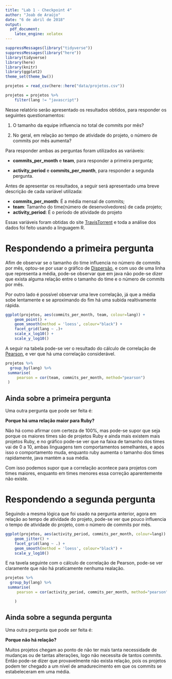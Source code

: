 ```yaml
---
title: "Lab 1 - Checkpoint 4"
author: "Joab de Araújo"
date: "6 de abril de 2018"
output: 
  pdf_document: 
    latex_engine: xelatex
---
```


```r
suppressMessages(library("tidyverse"))
suppressMessages(library("here"))
library(tidyverse)
library(here)
library(knitr)
library(ggplot2)
theme_set(theme_bw())


```



```r
projetos = read_csv(here::here("data/projetos.csv"))
```



```r
projetos = projetos %>% 
    filter(lang != "javascript")
```

Nesse relatório serão apresentado os resultados obtidos, para responder os seguintes questionamentos:

1. O tamanho da equipe influencia no total de commits por mês?

2. No geral, em relação ao tempo de atividade do projeto, o número de commits por mês aumenta? 

Para responder ambas as perguntas foram utilizados as variáveis:

* **commits_per_month** e **team**, para responder a primeira pergunta;

* **activity_period** e **commits_per_month**, para responder a segunda pergunta.

Antes de apresentar os resultados, a seguir será apresentado uma breve descrição de cada variável utilizada:

* **commits_per_month**: É a média mensal de commits;
* **team**: Tamanho do time(número de desenvolvedores) de cada projeto;
* **activity_period**: É o período de atividade do projeto

Essas variáveis foram obtidas do site [TravisTorrent](https://travistorrent.testroots.org/ "Site TravisTorrent") e toda a análise dos dados foi feito usando a linguagem R.

# Respondendo a primeira pergunta

Afim de observar se o tamanho do time influencia no número de commits por mês, optou-se por usar o gráfico de [Dispersão](https://pt.wikipedia.org/wiki/Gr%C3%A1fico_de_dispers%C3%A3o "O que é o gráfico de dispersão?"), e com uso de uma linha que representa a média, pode-se observar que em java não pode-se dizer que exista alguma relação entre o tamanho do time e o número de commits por mês.

Por outro lado é possível observar uma leve correlação, já que a média sobe lentamente e se aproximando do fim há uma subida realtivamente rápida.


```r

ggplot(projetos, aes(commits_per_month, team, colour=lang)) +
    geom_point() +
    geom_smooth(method = 'loess', colour="black") +
    facet_grid(lang ~ .)+
    scale_x_log10() +
    scale_y_log10()


```

A seguir na tabela pode-se ver o resultado do cálculo de correlação de [Pearson](https://pt.wikipedia.org/wiki/Coeficiente_de_correla%C3%A7%C3%A3o_de_Pearson "Correlação de Pearson"), e ver que há uma correlação considerável.

```r

projetos %>% 
  group_by(lang) %>% 
 summarise(
     pearson = cor(team, commits_per_month, method="pearson")
 )


```

## Ainda sobre a primeira pergunta

Uma outra pergunta que pode ser feita é: 

**Porque há uma relação maior para Ruby?** 

Não há como afirmar com certeza de 100%, mas pode-se supor que seja porque os maiores times são de projetos Ruby e ainda mais existem mais projetos Ruby, e no gráfico pode-se ver que na faixa de tamanho dos times vai de 0 a 10, ambas linguagens tem comportamentos semelhantes, e após isso o comportamento muda, enquanto ruby aumenta o tamanho dos times rapidamente, java mantém a sua média.

Com isso podemos supor que a correlação acontece para projetos com times maiores, enquanto em times menores essa correção aparentemente não existe.

# Respondendo a segunda pergunta

Seguindo a mesma lógica que foi usado na pergunta anterior, agora em relação ao tempo de atividade do projeto, pode-se ver que pouco influencia o tempo de atividade do projeto, com o número de commits por mês.

```r
ggplot(projetos, aes(activity_period, commits_per_month, colour=lang)) +
    geom_jitter() +
    facet_grid(lang ~ .) +
    geom_smooth(method = 'loess', colour="black") +
    scale_y_log10()

```

E na tavela seguinte com o cálculo de correlação de Pearson, pode-se ver claramente que não há praticamente nenhuma realação.

```r

projetos %>% 
  group_by(lang) %>% 
 summarise(
     pearson = cor(activity_period, commits_per_month, method="pearson")

    )
```

## Ainda sobre a segunda pergunta

Uma outra pergunta que pode ser feita é: 

**Porque não há relação?**

Muitos projetos chegam ao ponto de não ter mais tanta necessidade de mudanças ou de tantas alterações, logo não necessita de tantos commits. Então pode-se dizer que provavelmente não exista relação, pois os projetos podem ter chegado a um nível de amadurecimento em que os commits se estabeleceram em uma média. 